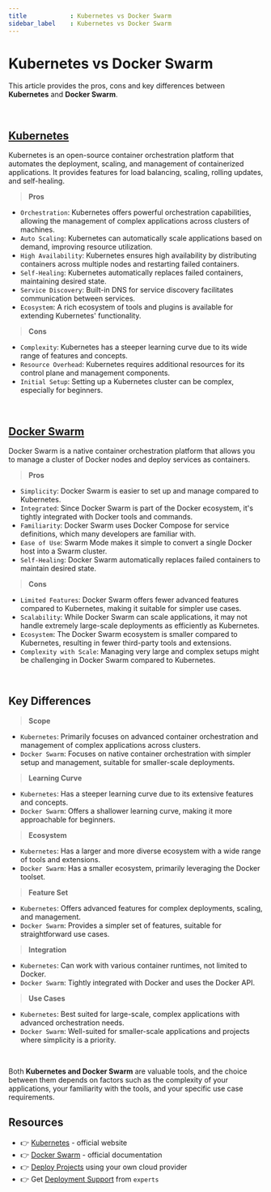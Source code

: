 ```yaml
---
title            : Kubernetes vs Docker Swarm
sidebar_label    : Kubernetes vs Docker Swarm
---
```


# Kubernetes vs Docker Swarm

This article provides the pros, cons and key differences between **Kubernetes** and **Docker Swarm**. 

<br />

## [Kubernetes](https://kubernetes.io/)

Kubernetes is an open-source container orchestration platform that automates the deployment, scaling, and management of containerized applications.
It provides features for load balancing, scaling, rolling updates, and self-healing.

> **Pros** 

- `Orchestration`: Kubernetes offers powerful orchestration capabilities, allowing the management of complex applications across clusters of machines.
- `Auto Scaling`: Kubernetes can automatically scale applications based on demand, improving resource utilization.
- `High Availability`: Kubernetes ensures high availability by distributing containers across multiple nodes and restarting failed containers.
- `Self-Healing`: Kubernetes automatically replaces failed containers, maintaining desired state.
- `Service Discovery`: Built-in DNS for service discovery facilitates communication between services.
- `Ecosystem`: A rich ecosystem of tools and plugins is available for extending Kubernetes' functionality.

> **Cons**

- `Complexity`: Kubernetes has a steeper learning curve due to its wide range of features and concepts.
- `Resource Overhead`: Kubernetes requires additional resources for its control plane and management components.
- `Initial Setup`: Setting up a Kubernetes cluster can be complex, especially for beginners.

<br />

## [Docker Swarm](https://docs.docker.com/engine/swarm/)

Docker Swarm is a native container orchestration platform that allows you to manage a cluster of Docker nodes and deploy services as containers.

> **Pros** 

- `Simplicity`: Docker Swarm is easier to set up and manage compared to Kubernetes.
- `Integrated`: Since Docker Swarm is part of the Docker ecosystem, it's tightly integrated with Docker tools and commands.
- `Familiarity`: Docker Swarm uses Docker Compose for service definitions, which many developers are familiar with.
- `Ease of Use`: Swarm Mode makes it simple to convert a single Docker host into a Swarm cluster.
- `Self-Healing`: Docker Swarm automatically replaces failed containers to maintain desired state.

> **Cons**

- `Limited Features`: Docker Swarm offers fewer advanced features compared to Kubernetes, making it suitable for simpler use cases.
- `Scalability`: While Docker Swarm can scale applications, it may not handle extremely large-scale deployments as efficiently as Kubernetes.
- `Ecosystem`: The Docker Swarm ecosystem is smaller compared to Kubernetes, resulting in fewer third-party tools and extensions.
- `Complexity with Scale`: Managing very large and complex setups might be challenging in Docker Swarm compared to Kubernetes.

<br />

## Key Differences

> **Scope** 

- `Kubernetes`: Primarily focuses on advanced container orchestration and management of complex applications across clusters.
- `Docker Swarm`: Focuses on native container orchestration with simpler setup and management, suitable for smaller-scale deployments.

> **Learning Curve**

- `Kubernetes`: Has a steeper learning curve due to its extensive features and concepts.
- `Docker Swarm`: Offers a shallower learning curve, making it more approachable for beginners.

> **Ecosystem**

- `Kubernetes`: Has a larger and more diverse ecosystem with a wide range of tools and extensions.
- `Docker Swarm`: Has a smaller ecosystem, primarily leveraging the Docker toolset.

> **Feature Set**

- `Kubernetes`: Offers advanced features for complex deployments, scaling, and management.
- `Docker Swarm`: Provides a simpler set of features, suitable for straightforward use cases.

> **Integration** 

- `Kubernetes`: Can work with various container runtimes, not limited to Docker.
- `Docker Swarm`: Tightly integrated with Docker and uses the Docker API.

> **Use Cases**

- `Kubernetes`: Best suited for large-scale, complex applications with advanced orchestration needs.
- `Docker Swarm`: Well-suited for smaller-scale applications and projects where simplicity is a priority.

<br />

Both **Kubernetes and Docker Swarm** are valuable tools, and the choice between them depends on factors such as the complexity of your applications, 
your familiarity with the tools, and your specific use case requirements.

## Resources

- 👉 [Kubernetes](https://kubernetes.io/) - official website
- 👉 [Docker Swarm](https://docs.docker.com/engine/swarm/) - official documentation
- 👉 [Deploy Projects](https://deploypro.dev/) using your own cloud provider
- 👉 Get [Deployment Support](https://deploypro.dev/support/) from `experts` 
